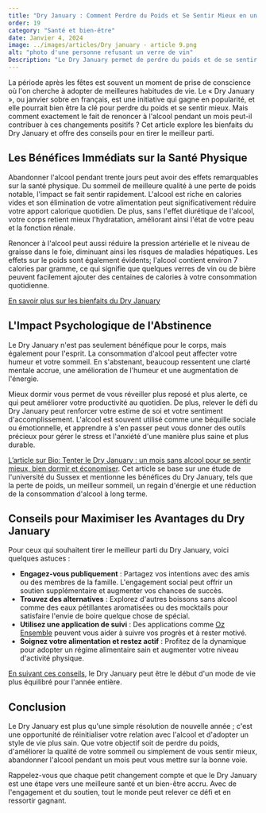 ```yaml
---
title: "Dry January : Comment Perdre du Poids et Se Sentir Mieux en un Mois"
order: 19
category: "Santé et bien-être"
date: Janvier 4, 2024
image: ../images/articles/Dry january - article 9.png
alt: "photo d'une personne refusant un verre de vin"
Description: "Le Dry January permet de perdre du poids et de se sentir mieux en renonçant à l'alcool pendant un mois. Les bénéfices physiques incluent une perte de poids grâce à une réduction des calories vides, une meilleure hydratation et une diminution de la pression artérielle. Les effets psychologiques comprennent une clarté mentale accrue, une amélioration de l'humeur et une plus grande estime de soi. Il est recommandé de s'engager publiquement, de trouver des alternatives sans alcool, d'utiliser une application de suivi et de maintenir une alimentation saine et une activité physique régulière. Le Dry January est une opportunité de réinitialiser sa relation avec l'alcool et d'adopter un style de vie plus équilibré."
---
```


La période après les fêtes est souvent un moment de prise de conscience où l'on cherche à adopter de meilleures habitudes de vie. Le « Dry January », ou janvier sobre en français, est une initiative qui gagne en popularité, et elle pourrait bien être la clé pour perdre du poids et se sentir mieux. Mais comment exactement le fait de renoncer à l'alcool pendant un mois peut-il contribuer à ces changements positifs ? Cet article explore les bienfaits du Dry January et offre des conseils pour en tirer le meilleur parti.

## Les Bénéfices Immédiats sur la Santé Physique

Abandonner l'alcool pendant trente jours peut avoir des effets remarquables sur la santé physique. Du sommeil de meilleure qualité à une perte de poids notable, l'impact se fait sentir rapidement. L'alcool est riche en calories vides et son élimination de votre alimentation peut significativement réduire votre apport calorique quotidien. De plus, sans l'effet diurétique de l'alcool, votre corps retient mieux l'hydratation, améliorant ainsi l'état de votre peau et la fonction rénale.

Renoncer à l'alcool peut aussi réduire la pression artérielle et le niveau de graisse dans le foie, diminuant ainsi les risques de maladies hépatiques. Les effets sur le poids sont également évidents; l'alcool contient environ 7 calories par gramme, ce qui signifie que quelques verres de vin ou de bière peuvent facilement ajouter des centaines de calories à votre consommation quotidienne.

[En savoir plus sur les bienfaits du Dry January](les-bienfaits-de-dry-january-sur-la-santé-mentale-et-physique-un-mois-qui-compte)

## L'Impact Psychologique de l'Abstinence

Le Dry January n'est pas seulement bénéfique pour le corps, mais également pour l'esprit. La consommation d'alcool peut affecter votre humeur et votre sommeil. En s'abstenant, beaucoup ressentent une clarté mentale accrue, une amélioration de l'humeur et une augmentation de l'énergie.

Mieux dormir vous permet de vous réveiller plus reposé et plus alerte, ce qui peut améliorer votre productivité au quotidien. De plus, relever le défi du Dry January peut renforcer votre estime de soi et votre sentiment d'accomplissement. L'alcool est souvent utilisé comme une béquille sociale ou émotionnelle, et apprendre à s'en passer peut vous donner des outils précieux pour gérer le stress et l'anxiété d'une manière plus saine et plus durable.

[L’article sur Bio: Tenter le Dry January : un mois sans alcool pour se sentir mieux, bien dormir et économiser](https://www.bioalaune.com/fr/actualite-bio/36990/dry-january-mois-sans-alcool-sentir-mieux-bien-dormir-economiser). Cet article se base sur une étude de l'université du Sussex et mentionne les bénéfices du Dry January, tels que la perte de poids, un meilleur sommeil, un regain d'énergie et une réduction de la consommation d'alcool à long terme.

## Conseils pour Maximiser les Avantages du Dry January

Pour ceux qui souhaitent tirer le meilleur parti du Dry January, voici quelques astuces :

- **Engagez-vous publiquement** : Partagez vos intentions avec des amis ou des membres de la famille. L'engagement social peut offrir un soutien supplémentaire et augmenter vos chances de succès.
- **Trouvez des alternatives** : Explorez d'autres boissons sans alcool comme des eaux pétillantes aromatisées ou des mocktails pour satisfaire l'envie de boire quelque chose de spécial.
- **Utilisez une application de suivi** : Des applications comme [Oz Ensemble](https://ozensemble.fabrique.social.gouv.fr) peuvent vous aider à suivre vos progrès et à rester motivé.
- **Soignez votre alimentation et restez actif** : Profitez de la dynamique pour adopter un régime alimentaire sain et augmenter votre niveau d'activité physique.

[En suivant ces conseils](reussir-son-dry-january-avec-oz-ensemble), le Dry January peut être le début d'un mode de vie plus équilibré pour l'année entière.

<DownloadButtons />

## Conclusion

Le Dry January est plus qu'une simple résolution de nouvelle année ; c'est une opportunité de réinitialiser votre relation avec l'alcool et d'adopter un style de vie plus sain. Que votre objectif soit de perdre du poids, d'améliorer la qualité de votre sommeil ou simplement de vous sentir mieux, abandonner l'alcool pendant un mois peut vous mettre sur la bonne voie.

Rappelez-vous que chaque petit changement compte et que le Dry January est une étape vers une meilleure santé et un bien-être accru. Avec de l'engagement et du soutien, tout le monde peut relever ce défi et en ressortir gagnant.
